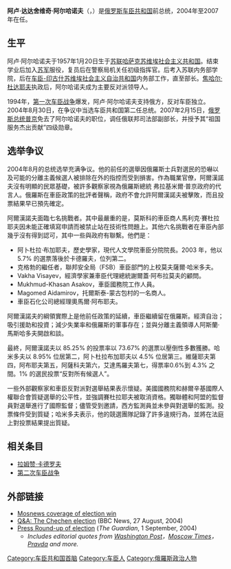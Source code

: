 {{Infobox_President 
| name=阿卢·阿尔哈诺夫<br>{{lang|ru|Алу Алханов}}
| image = Alu Alkhanov 2018.jpg
| ethnicity=[[车臣人|车臣人]]
| nationality = {{flag|俄罗斯}}{{flag|车臣共和国}}
| order=2
| office= 车臣共和国总统
| term_start=2004年8月30日
| term_end=2007年2月15日
| predecessor=[[艾哈迈德·卡德罗夫|艾哈迈德·卡德罗夫]]
| successor=[[拉姆赞·卡德罗夫|拉姆赞·卡德罗夫]]
| birth_date={{Birth date and age|1957|1|20|mf=y}}
| birth_place={{USSR}}{{flag|Kazakh Soviet Socialist Republic}}[[塔尔迪库尔干|塔尔迪库尔干]]
| dead=
| death_date=
| death_place=
| spouse=
| party=
| vicepresident= 
}}

'''阿卢·达达舍维奇·阿尔哈诺夫'''（{{lang-ru|Алу Дадашевич Алханов}}，{{bd|1957年|1月20日|}}）是[[俄罗斯|俄罗斯]][[车臣共和国|车臣共和国]]前总统，2004年至2007年在任。

==生平==
阿卢·阿尔哈诺夫于1957年1月20日生于[[苏联|苏联]][[哈萨克苏维埃社会主义共和国|哈萨克苏维埃社会主义共和国]]。结束学业后加入[[苏军|苏军]]服役，复员后在警察局机关任初级指挥官。后考入苏联内务部学院，后在[[车臣-印古什苏维埃社会主义自治共和国|车臣-印古什苏维埃社会主义自治共和国]]内务部工作，直至部长。[[焦哈尔·杜达耶夫|焦哈尔·杜达耶夫]]执政后，阿尔哈诺夫成为主要反对派领导人。 

1994年，[[第一次车臣战争|第一次车臣战争]]爆发，阿卢·阿尔哈诺夫支持俄方，反对车臣独立。2004年8月30日，在争议中当选车臣共和国第二任总统。2007年2月15日，[[俄罗斯总统|俄罗斯总统]][[普京|普京]]免去了阿尔哈诺夫的职位，调任俄联邦司法部副部长，并授予其“祖国服务杰出贡献”四级勋章。 

==选举争议==

2004年8月的总统选举充满争议。他的前任的選舉因俄羅斯士兵對選民的恐嚇以及可能的分離主義候選人被排除在外的指控而受到損害。作為職業官僚，阿爾漢諾夫沒有明顯的民眾基礎，被許多觀察家視為俄羅斯總統 弗拉基米爾·普京政府的代言人。俄羅斯在車臣政策的批評者聲稱，政府不會允許阿爾漢諾夫被擊敗，而且投票結果早已預先確定。

阿爾漢諾夫面臨七名挑戰者。其中最嚴重的是，莫斯科的車臣商人馬利克·賽杜拉耶夫因未能正確填寫申請而被禁止站在技術性問題上。其他六名挑戰者在車臣內部幾乎沒有得到認可，其中一些與政府有聯繫。他們是：

*阿卜杜拉·布加耶夫，歷史學家，現代人文學院車臣分院院長。2003 年，他以 5.7% 的選票落後於卡德羅夫，位列第二。
*克格勃的繼任者，聯邦安全局（FSB）車臣部門的上校莫夫薩爾·哈米多夫。
*Vakha Visayev，經濟學家兼車臣代理總統謝爾蓋·阿布拉莫夫的顧問。
*Mukhmud-Khasan Asakov，車臣國務院工作人員。
*Magomed Aidamirov，托爾斯泰-蒙古包村的一名商人。
*車臣石化公司總經理奧馬爾·阿布耶夫。

阿爾漢諾夫的綱領實際上是他前任政策的延續，車臣繼續留在俄羅斯。經濟自治；吸引援助和投資；減少失業率和俄羅斯的軍事存在；並與分離主義領導人阿斯蘭·馬斯哈多夫開啟和談。

最終，阿爾漢諾夫以 85.25% 的投票率以 73.67% 的選票以壓倒性多數獲勝。哈米多夫以 8.95% 位居第二，阿卜杜拉布加耶夫以 4.5% 位居第三。維薩耶夫第四，阿布耶夫第五，阿薩科夫第六，艾達馬羅夫第七，得票率0.6%到 4.3% 之間。1% 的選民投票“反對所有候選人”。

一些外部觀察家和車臣反對派對選舉結果表示懷疑。美國國務院和赫爾辛基國際人權聯合會質疑選舉的公平性，並強調賽杜拉耶夫被取消資格。獨聯體和阿盟的監督員對選舉進行了國際監督；儘管受到邀請，西方監測員並未參與對選舉的監測。投票條件受到質疑；哈米多夫表示，他的競選團隊記錄了許多違規行為，並將在法庭上對投票結果提出質疑。

==相关条目==
*[[拉姆赞·卡德罗夫|拉姆赞·卡德罗夫]]
*[[第二次车臣战争|第二次车臣战争]]

==外部链接==
*[https://archive.is/20061113092504/http://www.mosnews.com/news/2004/09/01/alkhanov.shtml Mosnews coverage of election win]
*[http://news.bbc.co.uk/1/hi/world/europe/3596038.stm Q&A: The Chechen election] {{Wayback|url=http://news.bbc.co.uk/1/hi/world/europe/3596038.stm |date=20040830153044 }} (BBC News, 27 August, 2004)
*[http://www.guardian.co.uk/editor/story/0,,1294389,00.html Press Round-up of election] {{Wayback|url=http://www.guardian.co.uk/editor/story/0,,1294389,00.html |date=20050313122354 }} (''The Guardian'', 1 September, 2004)
**''Includes editorial quotes from [[Washington_Post|Washington Post]]，[[Moscow_Times|Moscow Times]]，[[Pravda|Pravda]] and more.''

{{start box}}
{{succession box|title=[[车臣共和国总统|车臣共和国总统]]|before=[[艾哈迈德·卡德罗夫|艾哈迈德·卡德罗夫]]|after=[[拉姆赞·卡德罗夫|拉姆赞·卡德罗夫]]|years=2005年-2007年}}
{{end box}}
{{车臣共和国首脑}}
{{DEFAULTSORT: Alkhanov, Alu}}
[[Category:车臣共和国首脑|Category:车臣共和国首脑]]
[[Category:车臣人|Category:车臣人]]
[[Category:俄羅斯政治人物|Category:俄羅斯政治人物]]